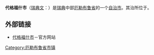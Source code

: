 {{Infobox Kommun|
fullname=Degerfors kommun|
coatofarms=[[Image:Degerfors_vapen.svg|100px]]|
county=[[厄勒布鲁省|厄勒布鲁省]]|
province=[[韦姆兰|韦姆兰]]和[[内尔彻|内尔彻]]|
capital={{link-en|代格福什|Degerfors}}|
map=[[Image:Degerfors_Municipality_in_Örebro_County.png|200px]]|
arearank=第204名|
area=436.15|
arealand=385.62|
populationrank=第220名|
population=9,903|
densityrank=第148名|
populationdensity=25.7|
website=http://www.degerfors.se/|{{dead link|date=2017年11月 |bot=InternetArchiveBot |fix-attempted=yes }}
footnotes=面积与人口统计数据来自[[瑞典统计局|瑞典统计局]]，截至2007年12月31日}}

'''代格福什市'''（[[瑞典文|瑞典文]]：{{lang|sv|''Degerfors kommun''}}）是[[瑞典|瑞典]]中部[[厄勒布鲁省|厄勒布鲁省]]的一个[[瑞典自治市|自治市]]。其治所位于{{link-en|代格福什|Degerfors}}。

==外部链接==
*[http://www.degerfors.se 代格福什市]{{Wayback|url=http://www.degerfors.se/ |date=20201023055016 }}－官方网站

{{Örebro County}}
{{Localities in Degerfors Municipality}}

[[Category:厄勒布鲁省市镇|Category:厄勒布鲁省市镇]]